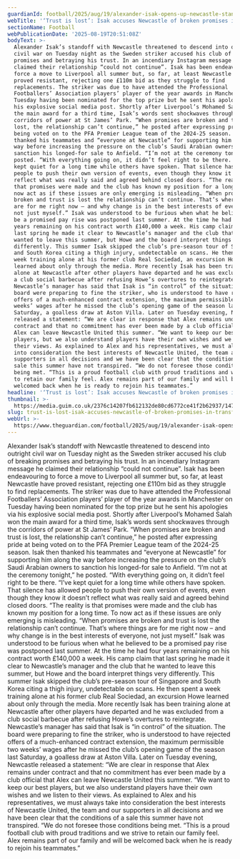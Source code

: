 ```yaml
---
guardianId: football/2025/aug/19/alexander-isak-opens-up-newcastle-standoff-pfa-awards
webTitle: '‘Trust is lost’: Isak accuses Newcastle of broken promises in transfer drama'
sectionName: Football
webPublicationDate: '2025-08-19T20:51:08Z'
bodyText: >-
  Alexander Isak’s standoff with Newcastle threatened to descend into outright
  civil war on Tuesday night as the Sweden striker accused his club of breaking
  promises and betraying his trust. In an incendiary Instagram message he
  claimed their relationship “could not continue”. Isak has been endeavouring to
  force a move to Liverpool all summer but, so far, at least Newcastle have
  proved resistant, rejecting one £110m bid as they struggle to find
  replacements. The striker was due to have attended the Professional
  Footballers’ Association players’ player of the year awards in Manchester on
  Tuesday having been nominated for the top prize but he sent his apologies via
  his explosive social media post. Shortly after Liverpool’s Mohamed Salah won
  the main award for a third time, Isak’s words sent shockwaves through the
  corridors of power at St James’ Park. “When promises are broken and trust is
  lost, the relationship can’t continue,” he posted after expressing pride at
  being voted on to the PFA Premier League team of the 2024-25 season. Isak then
  thanked his teammates and “everyone at Newcastle” for supporting him along the
  way before increasing the pressure on the club’s Saudi Arabian owners to
  sanction his longed-for sale to Anfield. “I’m not at the ceremony tonight,” he
  posted. “With everything going on, it didn’t feel right to be there. “I’ve
  kept quiet for a long time while others have spoken. That silence has allowed
  people to push their own version of events, even though they know it doesn’t
  reflect what was really said and agreed behind closed doors. “The reality is
  that promises were made and the club has known my position for a long time. To
  now act as if these issues are only emerging is misleading. “When promises are
  broken and trust is lost the relationship can’t continue. That’s where things
  are for me right now – and why change is in the best interests of everyone,
  not just myself.” Isak was understood to be furious when what he believed to
  be a promised pay rise was postponed last summer. At the time he had four
  years remaining on his contract worth £140,000 a week. His camp claim that
  last spring he made it clear to Newcastle’s manager and the club that he
  wanted to leave this summer, but Howe and the board interpret things very
  differently. This summer Isak skipped the club’s pre-season tour of Singapore
  and South Korea citing a thigh injury, undetectable on scans. He then spent a
  week training alone at his former club Real Sociedad, an excursion Howe
  learned about only through the media. More recently Isak has been training
  alone at Newcastle after other players have departed and he was excluded from
  a club social barbecue after refusing Howe’s overtures to reintegrate.
  Newcastle’s manager has said that Isak is “in control” of the situation. The
  board were preparing to fine the striker, who is understood to have rejected
  offers of a much-enhanced contract extension, the maximum permissible two
  weeks’ wages after he missed the club’s opening game of the season last
  Saturday, a goalless draw at Aston Villa. Later on Tuesday evening, Newcastle
  released a statement: “We are clear in response that Alex remains under
  contract and that no commitment has ever been made by a club official that
  Alex can leave Newcastle United this summer. “We want to keep our best
  players, but we also understand players have their own wishes and we listen to
  their views. As explained to Alex and his representatives, we must always take
  into consideration the best interests of Newcastle United, the team and our
  supporters in all decisions and we have been clear that the conditions of a
  sale this summer have not transpired. “We do not foresee those conditions
  being met. “This is a proud football club with proud traditions and we strive
  to retain our family feel. Alex remains part of our family and will be
  welcomed back when he is ready to rejoin his teammates.”
headline: '‘Trust is lost’: Isak accuses Newcastle of broken promises in transfer drama'
thumbnail: >-
  https://media.guim.co.uk/2376c14207fb612132de80cd6772ce41f2b62937/1474_43_5608_4488/500.jpg
slug: trust-is-lost-isak-accuses-newcastle-of-broken-promises-in-transfer-drama
webUrl: >-
  https://www.theguardian.com/football/2025/aug/19/alexander-isak-opens-up-newcastle-standoff-pfa-awards
---
```

Alexander Isak’s standoff with Newcastle threatened to descend into outright civil war on Tuesday night as the Sweden striker accused his club of breaking promises and betraying his trust. In an incendiary Instagram message he claimed their relationship “could not continue”. Isak has been endeavouring to force a move to Liverpool all summer but, so far, at least Newcastle have proved resistant, rejecting one £110m bid as they struggle to find replacements. The striker was due to have attended the Professional Footballers’ Association players’ player of the year awards in Manchester on Tuesday having been nominated for the top prize but he sent his apologies via his explosive social media post. Shortly after Liverpool’s Mohamed Salah won the main award for a third time, Isak’s words sent shockwaves through the corridors of power at St James’ Park. “When promises are broken and trust is lost, the relationship can’t continue,” he posted after expressing pride at being voted on to the PFA Premier League team of the 2024-25 season. Isak then thanked his teammates and “everyone at Newcastle” for supporting him along the way before increasing the pressure on the club’s Saudi Arabian owners to sanction his longed-for sale to Anfield. “I’m not at the ceremony tonight,” he posted. “With everything going on, it didn’t feel right to be there. “I’ve kept quiet for a long time while others have spoken. That silence has allowed people to push their own version of events, even though they know it doesn’t reflect what was really said and agreed behind closed doors. “The reality is that promises were made and the club has known my position for a long time. To now act as if these issues are only emerging is misleading. “When promises are broken and trust is lost the relationship can’t continue. That’s where things are for me right now – and why change is in the best interests of everyone, not just myself.” Isak was understood to be furious when what he believed to be a promised pay rise was postponed last summer. At the time he had four years remaining on his contract worth £140,000 a week. His camp claim that last spring he made it clear to Newcastle’s manager and the club that he wanted to leave this summer, but Howe and the board interpret things very differently. This summer Isak skipped the club’s pre-season tour of Singapore and South Korea citing a thigh injury, undetectable on scans. He then spent a week training alone at his former club Real Sociedad, an excursion Howe learned about only through the media. More recently Isak has been training alone at Newcastle after other players have departed and he was excluded from a club social barbecue after refusing Howe’s overtures to reintegrate. Newcastle’s manager has said that Isak is “in control” of the situation. The board were preparing to fine the striker, who is understood to have rejected offers of a much-enhanced contract extension, the maximum permissible two weeks’ wages after he missed the club’s opening game of the season last Saturday, a goalless draw at Aston Villa. Later on Tuesday evening, Newcastle released a statement: “We are clear in response that Alex remains under contract and that no commitment has ever been made by a club official that Alex can leave Newcastle United this summer. “We want to keep our best players, but we also understand players have their own wishes and we listen to their views. As explained to Alex and his representatives, we must always take into consideration the best interests of Newcastle United, the team and our supporters in all decisions and we have been clear that the conditions of a sale this summer have not transpired. “We do not foresee those conditions being met. “This is a proud football club with proud traditions and we strive to retain our family feel. Alex remains part of our family and will be welcomed back when he is ready to rejoin his teammates.”
